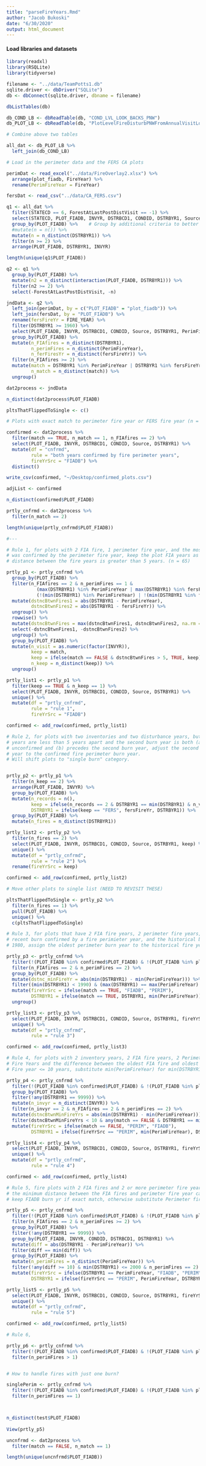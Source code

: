 ```yaml
---
title: "parseFireYears.Rmd"
author: "Jacob Bukoski"
date: "6/30/2020"
output: html_document
---
```


#### Load libraries and datasets

```r

library(readxl)
library(RSQLite)
library(tidyverse)

filename <- "../data/TeamPotts1.db"
sqlite.driver <- dbDriver("SQLite")
db <- dbConnect(sqlite.driver, dbname = filename)

dbListTables(db)

db_COND_LB <- dbReadTable(db, "COND_LVL_LOOK_BACKS_PNW")
db_PLOT_LB <- dbReadTable(db, "PlotLevelFireDisturbPNWFromAnnualVisitLookbacks")

# Combine above two tables

all_dat <- db_PLOT_LB %>%
  left_join(db_COND_LB)

# Load in the perimeter data and the FERS CA plots

perimDat <- read_excel("../data/FireOverlay2.xlsx") %>%
  arrange(plot_fiadb, FireYear) %>%
  rename(PerimFireYear = FireYear)

fersDat <- read_csv("../data/CA_FERS.csv")

```

```r

q1 <- all_dat %>%
  filter(STATECD == 6, ForestAtLastPostDistVisit == -1) %>%
  select(STATECD, PLOT_FIADB, INVYR, DSTRBCD1, CONDID, DSTRBYR1, Source, ForestAtLastPostDistVisit) %>%
  group_by(PLOT_FIADB) %>%    # Group by additional criteria to better identify unique plots, some plots have 
  #mutate(n = n()) %>%
  mutate(n = n_distinct(DSTRBYR1)) %>%
  filter(n >= 2) %>%
  arrange(PLOT_FIADB, DSTRBYR1, INVYR)

length(unique(q1$PLOT_FIADB))

q2 <- q1 %>%
  group_by(PLOT_FIADB) %>%
  mutate(n2 = n_distinct(interaction(PLOT_FIADB, DSTRBYR1))) %>%
  filter(n2 >= 2) %>%
  select(-ForestAtLastPostDistVisit, -n)

```

```r

jndData <- q2 %>%
  left_join(perimDat, by = c("PLOT_FIADB" = "plot_fiadb")) %>%
  left_join(fersDat, by = "PLOT_FIADB") %>%
  rename(fersFireYr = FIRE_YEAR) %>%
  filter(DSTRBYR1 >= 1960) %>%
  select(PLOT_FIADB, INVYR, DSTRBCD1, CONDID, Source, DSTRBYR1, PerimFireYear, fersFireYr) %>%
  group_by(PLOT_FIADB) %>%
  mutate(n_FIAfires = n_distinct(DSTRBYR1),
         n_perimFires = n_distinct(PerimFireYear),
         n_ferFiresYr = n_distinct(fersFireYr)) %>%
  filter(n_FIAfires >= 2) %>%
  mutate(match = DSTRBYR1 %in% PerimFireYear | DSTRBYR1 %in% fersFireYr,
         n_match = n_distinct(match)) %>%
  ungroup()

dat2process <- jndData

n_distinct(dat2process$PLOT_FIADB)

pltsThatFlippedToSingle <- c()

```

```r

# Plots with exact match to perimeter fire year or FERS fire year (n = 29)

confirmed <- dat2process %>%
  filter(match == TRUE, n_match == 1, n_FIAfires == 2) %>%
  select(PLOT_FIADB, INVYR, DSTRBCD1, CONDID, Source, DSTRBYR1) %>%
  mutate(df = "cnfrmd", 
         rule = "both years confirmed by fire perimeter years",
         fireYrSrc = "FIADB") %>%
  distinct()

write_csv(confirmed, "~/Desktop/confirmed_plots.csv")

adjList <- confirmed

n_distinct(confirmed$PLOT_FIADB)

```

```r

prtly_cnfrmd <- dat2process %>%
  filter(n_match == 2)

length(unique(prtly_cnfrmd$PLOT_FIADB))

#---

# Rule 1, for plots with 2 FIA fire, 1 perimeter fire year, and the most recent burn
# was confirmed by the perimeter fire year, keep the plot FIA years as long as the
# distance between the fire years is greater than 5 years. (n = 65)

prtly_p1 <- prtly_cnfrmd %>%
  group_by(PLOT_FIADB) %>%
  filter(n_FIAfires == 2 & n_perimFires == 1 & 
           (max(DSTRBYR1) %in% PerimFireYear | max(DSTRBYR1) %in% fersFireYr) & 
           (!(min(DSTRBYR1) %in% PerimFireYear) | !(min(DSTRBYR1 %in% fersFireYr)))) %>%
  mutate(dstncBtwnFires1 = abs(DSTRBYR1 - PerimFireYear),
         dstncBtwnFires2 = abs(DSTRBYR1 - fersFireYr)) %>%
  ungroup() %>%
  rowwise() %>%
  mutate(dstncBtwnFires = max(dstncBtwnFires1, dstncBtwnFires2, na.rm = T)) %>%
  select(-dstncBtwnFires1, -dstncBtwnFires2) %>%
  ungroup() %>%
  group_by(PLOT_FIADB) %>%
  mutate(n_visit = as.numeric(factor(INVYR)),
         keep = match,
         keep = ifelse(match == FALSE & dstncBtwnFires > 5, TRUE, keep),
         n_keep = n_distinct(keep)) %>%
  ungroup()

prtly_list1 <- prtly_p1 %>%
  filter(keep == TRUE & n_keep == 1) %>%
  select(PLOT_FIADB, INVYR, DSTRBCD1, CONDID, Source, DSTRBYR1) %>%
  unique() %>%
  mutate(df = "prtly_cnfrmd",
         rule = "rule 1",
         fireYrSrc = "FIADB")

confirmed <- add_row(confirmed, prtly_list1)

# Rule 2, for plots with two inventories and two disturbance years, but the burn
# years are less than 5 years apart and the second burn year is both (a)
# unconfirmed and (b) precedes the second burn year, adjust the second burn
# year to the confirmed fire perimeter burn year.
# Will shift plots to "single burn" category.


prtly_p2 <- prtly_p1 %>%
  filter(n_keep == 2) %>%
  arrange(PLOT_FIADB, INVYR) %>%
  group_by(PLOT_FIADB) %>%
  mutate(n_records = n(),
         keep = ifelse(n_records == 2 & DSTRBYR1 == min(DSTRBYR1) & n_visit == 2, "FERS", "FIADB"),
         DSTRBYR1 = ifelse(keep == "FERS", fersFireYr, DSTRBYR1)) %>%
  group_by(PLOT_FIADB) %>%
  mutate(n_fires = n_distinct(DSTRBYR1))

prtly_list2 <- prtly_p2 %>%
  filter(n_fires == 2) %>%
  select(PLOT_FIADB, INVYR, DSTRBCD1, CONDID, Source, DSTRBYR1, keep) %>%
  unique() %>%
  mutate(df = "prtly_cnfrmd",
         rule = "rule 2") %>%
  rename(fireYrSrc = keep)

confirmed <- add_row(confirmed, prtly_list2)

# Move other plots to single list (NEED TO REVISIT THESE)

pltsThatFlippedToSingle <- prtly_p2 %>%
  filter(n_fires == 1) %>%
  pull(PLOT_FIADB) %>%
  unique() %>%
  c(pltsThatFlippedToSingle)

# Rule 3, for plots that have 2 FIA fire years, 2 perimeter fire years, the more
# recent burn confirmed by a fire perimieter year, and the historical burn before
# 1980, assign the oldest perimeter burn year to the historical fire year slot.

prtly_p3 <- prtly_cnfrmd %>%
  filter(!(PLOT_FIADB %in% confirmed$PLOT_FIADB) & !(PLOT_FIADB %in% pltsThatFlippedToSingle)) %>%
  filter(n_FIAfires == 2 & n_perimFires == 2) %>%
  group_by(PLOT_FIADB) %>%
  mutate(dstnc_minFireYr = abs(min(DSTRBYR1) - min(PerimFireYear))) %>%
  filter((min(DSTRBYR1) < 1990) & (max(DSTRBYR1) == max(PerimFireYear) & (min(DSTRBYR1) != min(PerimFireYear))) ) %>%
  mutate(fireYrSrc = ifelse(match == TRUE, "FIADB", "PERIM"),
         DSTRBYR1 = ifelse(match == TRUE, DSTRBYR1, min(PerimFireYear))) %>%
  ungroup()

prtly_list3 <- prtly_p3 %>%
  select(PLOT_FIADB, INVYR, DSTRBCD1, CONDID, Source, DSTRBYR1, fireYrSrc) %>%
  unique() %>%
  mutate(df = "prtly_cnfrmd",
         rule = "rule 3")

confirmed <- add_row(confirmed, prtly_list3)  

# Rule 4, for plots with 2 inventory years, 2 FIA fire years, 2 Perimeter 
# Fire Years and the difference between the oldest FIA fire and oldest Perim
# Fire year <= 10 years, substitute min(PerimFireYear) for min(DSTRBYR1)

prtly_p4 <- prtly_cnfrmd %>%
  filter(!(PLOT_FIADB %in% confirmed$PLOT_FIADB) & !(PLOT_FIADB %in% pltsThatFlippedToSingle)) %>%
  group_by(PLOT_FIADB) %>%
  filter(!any(DSTRBYR1 == 9999)) %>%
  mutate(n_invyr = n_distinct(INVYR)) %>%
  filter(n_invyr == 2 & n_FIAfires == 2 & n_perimFires == 2) %>%
  mutate(dstncBtwnMinFireYrs = abs(min(DSTRBYR1) - min(PerimFireYear))) %>%
  filter(dstncBtwnMinFireYrs < 10 & any(match == FALSE & DSTRBYR1 == min(DSTRBYR1))) %>% 
  mutate(fireYrSrc = ifelse(match == FALSE, "PERIM", "FIADB"),
         DSTRBYR1 = ifelse(fireYrSrc == "PERIM", min(PerimFireYear), DSTRBYR1))

prtly_list4 <- prtly_p4 %>%
  select(PLOT_FIADB, INVYR, DSTRBCD1, CONDID, Source, DSTRBYR1, fireYrSrc) %>%
  unique() %>%
  mutate(df = "prtly_cnfrmd",
         rule = "rule 4")

confirmed <- add_row(confirmed, prtly_list4)

# Rule 5, fire plots with 2 FIA fires and 2 or more perimeter fire years, calculate
# the minimum distance between the FIA fires and perimeter fire year candidates and
# keep FIADB burn yr if exact match, otherwise substitute Perimeter fire year

prtly_p5 <- prtly_cnfrmd %>%
  filter(!(PLOT_FIADB %in% confirmed$PLOT_FIADB) & !(PLOT_FIADB %in% pltsThatFlippedToSingle)) %>%
  filter(n_FIAfires == 2 & n_perimFires >= 2) %>%
  group_by(PLOT_FIADB) %>%
  filter(!any(DSTRBYR1 == 9999)) %>%
  group_by(PLOT_FIADB, INVYR, CONDID, DSTRBCD1, DSTRBYR1) %>%
  mutate(diff = abs(DSTRBYR1 - PerimFireYear)) %>%
  filter(diff == min(diff)) %>%
  group_by(PLOT_FIADB) %>%
  mutate(n_perimFires = n_distinct(PerimFireYear)) %>%
  filter(!any(diff >= 10) & min(DSTRBYR1) <= 2000 & n_perimFires == 2) %>%
  mutate(fireYrSrc = ifelse(DSTRBYR1 == PerimFireYear, "FIADB", "PERIM"),
         DSTRBYR1 = ifelse(fireYrSrc == "PERIM", PerimFireYear, DSTRBYR1))

prtly_list5 <- prtly_p5 %>%
  select(PLOT_FIADB, INVYR, DSTRBCD1, CONDID, Source, DSTRBYR1, fireYrSrc) %>%
  unique() %>%
  mutate(df = "prtly_cnfrmd",
         rule = "rule 5")

confirmed <- add_row(confirmed, prtly_list5)

# Rule 6, 

prtly_p6 <- prtly_cnfrmd %>%
  filter(!(PLOT_FIADB %in% confirmed$PLOT_FIADB) & !(PLOT_FIADB %in% pltsThatFlippedToSingle)) %>%
  filter(n_perimFires > 1)


# How to handle fires with just one burn?

singlePerim <- prtly_cnfrmd %>%
  filter(!(PLOT_FIADB %in% confirmed$PLOT_FIADB) & !(PLOT_FIADB %in% pltsThatFlippedToSingle)) %>%
  filter(n_perimFires == 1)



n_distinct(test$PLOT_FIADB)
 
View(prtly_p5)

```

```r


uncnfrmd <- dat2process %>%
  filter(match == FALSE, n_match == 1)

length(unique(uncnfrmd$PLOT_FIADB))

```